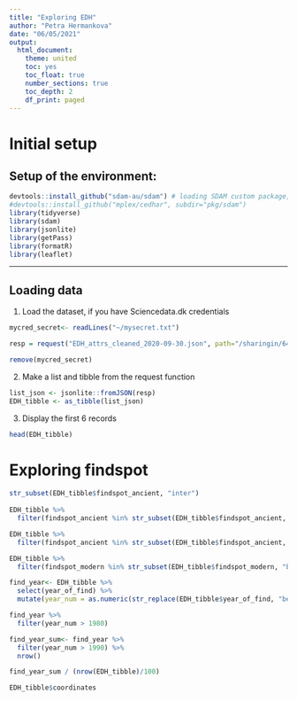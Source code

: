 ```yaml
---
title: "Exploring EDH"
author: "Petra Hermankova"
date: "06/05/2021"
output:
  html_document:
    theme: united
    toc: yes
    toc_float: true
    number_sections: true
    toc_depth: 2
    df_print: paged
---
```


# Initial setup

## Setup of the environment:

```r
devtools::install_github("sdam-au/sdam") # loading SDAM custom package, if not working try devtools::install_github("mplex/cedhar", subdir="pkg/sdam")
#devtools::install_github("mplex/cedhar", subdir="pkg/sdam")
library(tidyverse)
library(sdam)
library(jsonlite)
library(getPass)
library(formatR)
library(leaflet)
```
---



## Loading data
1. Load the dataset, if you have Sciencedata.dk credentials

```r
mycred_secret<- readLines("~/mysecret.txt")
```

```r
resp = request("EDH_attrs_cleaned_2020-09-30.json", path="/sharingin/648597@au.dk/SDAM_root/SDAM_data/EDH/public", method="GET", cred=mycred_secret)
```

```r
remove(mycred_secret)
```

2. Make a list and tibble from the request function
```r
list_json <- jsonlite::fromJSON(resp)
EDH_tibble <- as_tibble(list_json)
```

3. Display the first 6 records
```r
head(EDH_tibble)
```

# Exploring findspot
```r
str_subset(EDH_tibble$findspot_ancient, "inter")
  
EDH_tibble %>% 
  filter(findspot_ancient %in% str_subset(EDH_tibble$findspot_ancient, "bei") & is.na(findspot_modern))
```


```r
EDH_tibble %>% 
  filter(findspot_ancient %in% str_subset(EDH_tibble$findspot_ancient, "bei") & is.na(findspot_modern))
```



```r
EDH_tibble %>% 
  filter(findspot_modern %in% str_subset(EDH_tibble$findspot_modern, "bei")  )
```

```r

find_year<- EDH_tibble %>% 
  select(year_of_find) %>% 
  mutate(year_num = as.numeric(str_replace(EDH_tibble$year_of_find, "before ", "")))

find_year %>% 
  filter(year_num > 1980)

find_year_sum<- find_year %>% 
  filter(year_num > 1990) %>% 
  nrow() 

find_year_sum / (nrow(EDH_tibble)/100)
```

```r
EDH_tibble$coordinates
```

